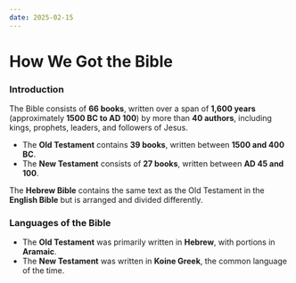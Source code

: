 ```yaml
---
date: 2025-02-15
---
```



# How We Got the Bible

<CustomImage
  src="/img/holy-spirit-prophecy.png"
  alt="Prophecies of the Messiah"
  width="400px"
/>
<DateDisplay date="2025-02-15" />

### Introduction

The Bible consists of **66 books**, written over a span of **1,600 years** (approximately **1500 BC to AD 100**) by more than **40 authors**, including kings, prophets, leaders, and followers of Jesus.  

- The **Old Testament** contains **39 books**, written between **1500 and 400 BC**.  
- The **New Testament** consists of **27 books**, written between **AD 45 and 100**.  

The **Hebrew Bible** contains the same text as the Old Testament in the **English Bible** but is arranged and divided differently.  



### Languages of the Bible

- The **Old Testament** was primarily written in **Hebrew**, with portions in **Aramaic**.
- The **New Testament** was written in **Koine Greek**, the common language of the time.












